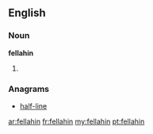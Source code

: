 ==English==
===Noun===
'''fellahin''' {{p}}
# {{plural of|[[fellah]]}}

===Anagrams===
* [[half-line#English|half-line]]

[[ar:fellahin]]
[[fr:fellahin]]
[[my:fellahin]]
[[pt:fellahin]]